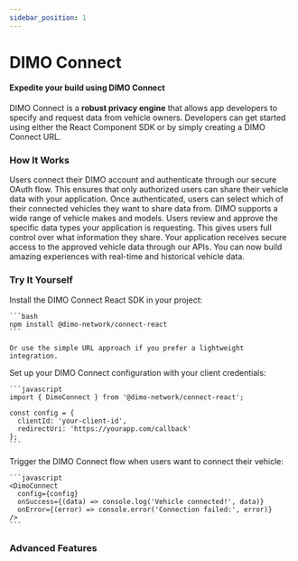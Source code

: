 ```yaml
---
sidebar_position: 1
---
```



# DIMO Connect

<h4>Expedite your build using DIMO Connect</h4>

DIMO Connect is a **robust privacy engine** that allows app developers to
specify and request data from vehicle owners. Developers can get started using
either the React Component SDK or by simply creating a DIMO Connect URL.

### How It Works

<Stepper>
  <Step title="User Authentication">
    Users connect their DIMO account and authenticate through our secure OAuth flow. This ensures that only authorized users can share their vehicle data with your application.
  </Step>

<Step title="Vehicle Selection">
  Once authenticated, users can select which of their connected vehicles they
  want to share data from. DIMO supports a wide range of vehicle makes and
  models.
</Step>

<Step title="Data Permission">
  Users review and approve the specific data types your application is
  requesting. This gives users full control over what information they share.
</Step>

  <Step title="Data Access">
    Your application receives secure access to the approved vehicle data through our APIs. You can now build amazing experiences with real-time and historical vehicle data.
  </Step>
</Stepper>

### Try It Yourself

<Stepper>
  <Step title="Install the SDK" image="/img/DeveloperConsole.png">
    Install the DIMO Connect React SDK in your project:

    ```bash
    npm install @dimo-network/connect-react
    ```

    Or use the simple URL approach if you prefer a lightweight integration.

  </Step>

  <Step title="Configure Your App">
    Set up your DIMO Connect configuration with your client credentials:

    ```javascript
    import { DimoConnect } from '@dimo-network/connect-react';

    const config = {
      clientId: 'your-client-id',
      redirectUri: 'https://yourapp.com/callback'
    };
    ```

  </Step>

  <Step title="Launch the Flow">
    Trigger the DIMO Connect flow when users want to connect their vehicle:

    ```javascript
    <DimoConnect
      config={config}
      onSuccess={(data) => console.log('Vehicle connected!', data)}
      onError={(error) => console.error('Connection failed:', error)}
    />
    ```

  </Step>
</Stepper>

### Advanced Features
